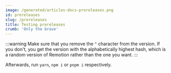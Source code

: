 ```yaml
---
image: /generated/articles-docs-prereleases.png
id: prereleases
slug: /prereleases
title: Testing prereleases
crumb: 'Only the brave'
---
```



<Prerelease />

:::warning
Make sure that you remove the `^` character from the version. If you don't, you get the version with the alphabetically highest hash, which is a random version of Remotion rather than the one you want.
:::

Afterwards, run `yarn`, `npm i` or `pnpm i` respectively.
